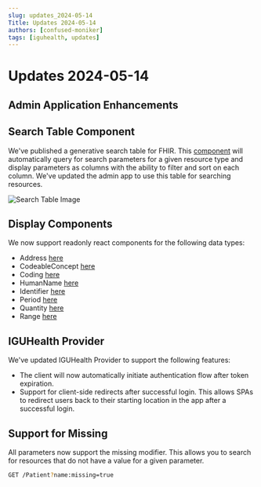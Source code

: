 ```yaml
---
slug: updates_2024-05-14
Title: Updates 2024-05-14
authors: [confused-moniker]
tags: [iguhealth, updates]
---
```


# Updates 2024-05-14

## Admin Application Enhancements

## Search Table Component
We've published a generative search table for FHIR.
This [component](https://storybook.iguhealth.app/?path=/docs/generated-fhirgenerativesearchtable--docs) will automatically query for search parameters for a given resource type and display parameters as columns with the ability to filter and sort on each column.
We've updated the admin app to use this table for searching resources.

![Search Table Image](../static/img/search_table_update_05_14_2024.png)


## Display Components
We now support readonly react components for the following data types:

* Address [here](https://storybook.iguhealth.app/?path=/docs/complex-fhiraddressreadonly--docs)
* CodeableConcept [here](https://storybook.iguhealth.app/?path=/docs/complex-fhircodeableconceptreadonly--docs)
* Coding [here](https://storybook.iguhealth.app/?path=/docs/complex-fhircodingreadonly--docs)
* HumanName [here](https://storybook.iguhealth.app/?path=/docs/complex-fhirhumannamereadonly--docs)
* Identifier [here](https://storybook.iguhealth.app/?path=/docs/complex-fhiridentifierreadonly--docs)
* Period [here](https://storybook.iguhealth.app/?path=/docs/complex-fhirperiodreadonly--docs)
* Quantity [here](https://storybook.iguhealth.app/?path=/docs/complex-fhirquantityreadonly--docs)
* Range [here](https://storybook.iguhealth.app/?path=/docs/complex-fhirrangereadonly--docs)


## IGUHealth Provider
We've updated IGUHealth Provider to support the following features:
* The client will now automatically initiate authentication flow after token expiration.
* Support for client-side redirects after successful login. This allows SPAs to redirect users back to their starting location in the app after a successful login.

## Support for Missing
All parameters now support the missing modifier. This allows you to search for resources that do not have a value for a given parameter.
```bash
GET /Patient?name:missing=true
```

